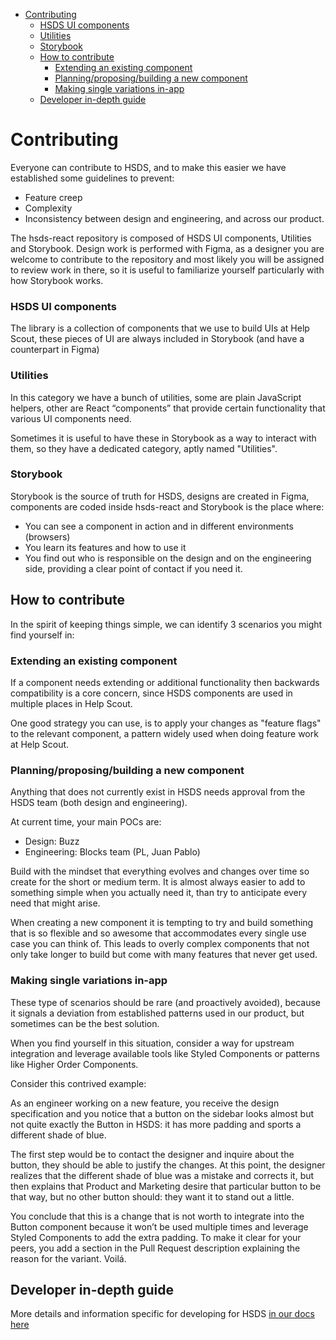 
<Meta title="🏠 Welcome/2. Contributing" />

- [Contributing](#contributing)
  - [HSDS UI components](#hsds-ui-components)
  - [Utilities](#utilities)
  - [Storybook](#storybook)
  - [How to contribute](#how-to-contribute)
    - [Extending an existing component](#extending-an-existing-component)
    - [Planning/proposing/building a new component](#planningproposingbuilding-a-new-component)
    - [Making single variations in-app](#making-single-variations-in-app)
  - [Developer in-depth guide](#developer-in-depth-guide)

# Contributing

Everyone can contribute to HSDS, and to make this easier we have established some guidelines to prevent:

- Feature creep
- Complexity
- Inconsistency between design and engineering, and across our product.

The hsds-react repository is composed of HSDS UI components, Utilities and Storybook.
Design work is performed with Figma, as a designer you are welcome to contribute to the repository and most likely you will be assigned to review work in there, so it is useful to familiarize yourself particularly with how Storybook works.

### HSDS UI components

The library is a collection of components that we use to build UIs at Help Scout, these pieces of UI are always included in Storybook (and have a counterpart in Figma)

### Utilities

In this category we have a bunch of utilities, some are plain JavaScript helpers, other are React “components” that provide certain functionality that various UI components need.

Sometimes it is useful to have these in Storybook as a way to interact with them, so they have a dedicated category, aptly named "Utilities".

### Storybook

Storybook is the source of truth for HSDS, designs are created in Figma, components are coded inside hsds-react and Storybook is the place where:

- You can see a component in action and in different environments (browsers)
- You learn its features and how to use it
- You find out who is responsible on the design and on the engineering side, providing a clear point of contact if you need it.

## How to contribute

In the spirit of keeping things simple, we can identify 3 scenarios you might find yourself in:

### Extending an existing component

If a component needs extending or additional functionality then backwards compatibility is a core concern, since HSDS components are used in multiple places in Help Scout.

One good strategy you can use, is to apply your changes as "feature flags" to the relevant component, a pattern widely used when doing feature work at Help Scout.

### Planning/proposing/building a new component

Anything that does not currently exist in HSDS needs approval from the HSDS team (both design and engineering).

At current time, your main POCs are:

- Design: Buzz
- Engineering: Blocks team (PL, Juan Pablo)

Build with the mindset that everything evolves and changes over time so create for the short or medium term. It is almost always easier to add to something simple when you actually need it, than try to anticipate every need that might arise.

When creating a new component it is tempting to try and build something that is so flexible and so awesome that accommodates every single use case you can think of. This leads to overly complex components that not only take longer to build but come with many features that never get used.

### Making single variations in-app

These type of scenarios should be rare (and proactively avoided), because it signals a deviation from established patterns used in our product, but sometimes can be the best solution.

When you find yourself in this situation, consider a way for upstream integration and leverage available tools like Styled Components or patterns like Higher Order Components.

Consider this contrived example:

As an engineer working on a new feature, you receive the design specification and you notice that a button on the sidebar looks almost but not quite exactly the Button in HSDS: it has more padding and sports a different shade of blue.

The first step would be to contact the designer and inquire about the button, they should be able to justify the changes. At this point, the designer realizes that the different shade of blue was a mistake and corrects it, but then explains that Product and Marketing desire that particular button to be that way, but no other button should: they want it to stand out a little.

You conclude that this is a change that is not worth to integrate into the Button component because it won’t be used multiple times and leverage Styled Components to add the extra padding. To make it clear for your peers, you add a section in the Pull Request description explaining the reason for the variant. Voilá.

## Developer in-depth guide

More details and information specific for developing for HSDS [in our docs here](https://github.com/helpscout/hsds-react/tree/master/docs/contributing)

